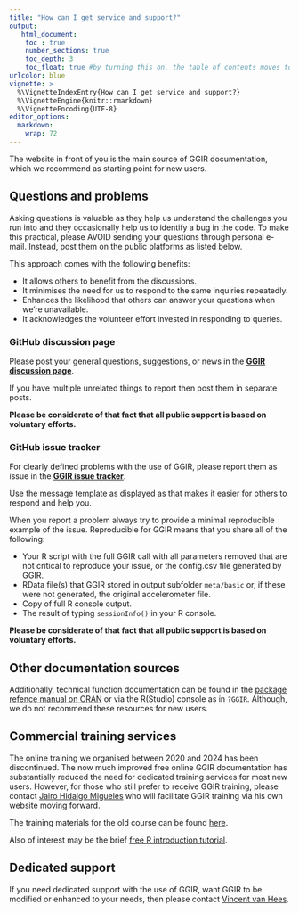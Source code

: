 ```yaml
---
title: "How can I get service and support?"
output:
   html_document:
    toc : true
    number_sections: true
    toc_depth: 3
    toc_float: true #by turning this on, the table of contents moves to the left of the page.
urlcolor: blue
vignette: >
  %\VignetteIndexEntry{How can I get service and support?}
  %\VignetteEngine{knitr::rmarkdown}
  %\VignetteEncoding{UTF-8}
editor_options:
  markdown:
    wrap: 72
---
```


The website in front of you is the main source of GGIR documentation, which we recommend as starting point for new users.

## Questions and problems

Asking questions is valuable as they help us understand the challenges you run
into and they occasionally help us to identify a bug in the code. To
make this practical, please AVOID sending your questions through
personal e-mail. Instead, post them on the public platforms as listed below.

This approach comes with the following benefits:

- It allows others to benefit from the discussions.
- It minimises the need for us to respond to the same inquiries repeatedly.
- Enhances the likelihood that others can answer your questions when we're unavailable.
- It acknowledges the volunteer effort invested in responding to queries.

### GitHub discussion page

Please post your general questions, suggestions, or news in the [**GGIR discussion page**](https://github.com/wadpac/GGIR/discussions).

If you have multiple unrelated things to report then post them in separate posts.

**Please be considerate of that fact that all public support is based on voluntary efforts.**

### GitHub issue tracker

For clearly defined problems with the use of GGIR, please report them as issue in the [**GGIR issue tracker**](https://github.com/wadpac/GGIR/issues). 

Use the message template as displayed as that makes it easier for others to respond and help you.

When you report a problem always try to provide a minimal reproducible example of the issue. Reproducible for GGIR means that you share all of the following:

- Your R script with the full GGIR call with all parameters removed that are not critical to reproduce your issue, or the config.csv file generated by GGIR.
- RData file(s) that GGIR stored in output subfolder `meta/basic` or, if these were not generated, the original accelerometer file.
- Copy of full R console output.
- The result of typing `sessionInfo()` in your R console.

**Please be considerate of that fact that all public support is based on voluntary efforts.**

## Other documentation sources

Additionally, technical function documentation can be found in the [package refence manual on CRAN](https://cran.r-project.org/package=GGIR/GGIR.pdf) or via the R(Studio) console as in `?GGIR`. Although, we do not recommend these resources for new users.

## Commercial training services

The online training we organised between 2020 and 2024 has been discontinued.
The now much improved free online GGIR documentation has substantially reduced the need for dedicated training services for most new users. However, for those who still prefer to receive GGIR training, please contact [Jairo Hidalgo Migueles](mailto:jairo@jhmigueles.com){.email} who will facilitate GGIR training via his own website moving forward.

The training materials for the old course can be found [here](https://www.accelting.com/ggir-training-materials/).

Also of interest may be the brief [free R introduction tutorial](https://www.accelting.com/short-r-tutorial/).

## Dedicated support

If you need dedicated support with the use of GGIR, want GGIR to be modified or enhanced to your needs, then please contact [Vincent van Hees](https://www.accelting.com/).